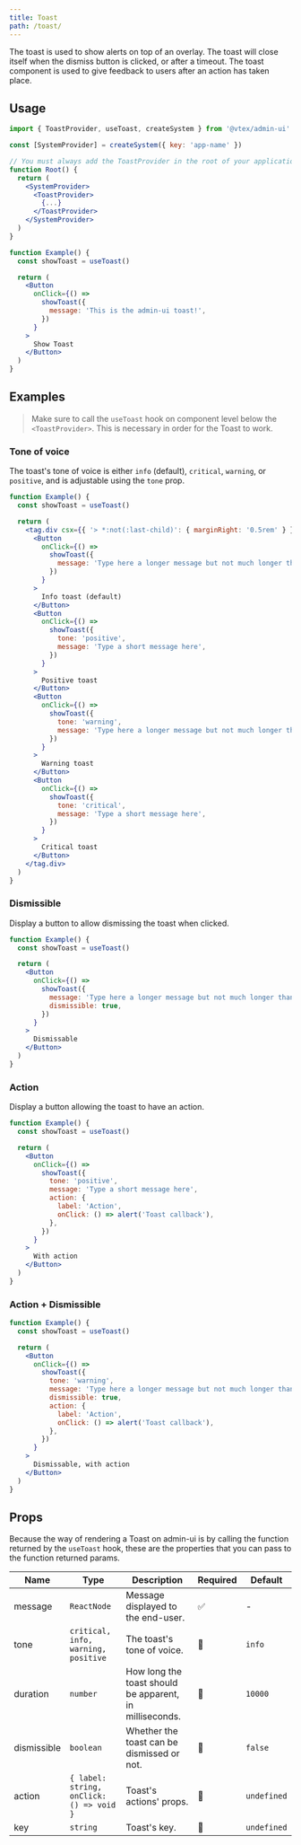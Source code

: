 ```yaml
---
title: Toast
path: /toast/
---
```



<PageHeader title="Toast" />

The toast is used to show alerts on top of an overlay. The toast will close itself when the dismiss button is clicked, or after a timeout. The toast component is used to give feedback to users after an action has taken place.

## Usage

```jsx isStatic
import { ToastProvider, useToast, createSystem } from '@vtex/admin-ui'

const [SystemProvider] = createSystem({ key: 'app-name' })

// You must always add the ToastProvider in the root of your application
function Root() {
  return (
    <SystemProvider>
      <ToastProvider>
        {...}
      </ToastProvider>
    </SystemProvider>
  )
}

function Example() {
  const showToast = useToast()

  return (
    <Button
      onClick={() =>
        showToast({
          message: 'This is the admin-ui toast!',
        })
      }
    >
      Show Toast
    </Button>
  )
}
```

## Examples

<blockquote palette="blue">

Make sure to call the `useToast` hook on component level below the `<ToastProvider>`. This is necessary in order for the Toast to work.

</blockquote>

### Tone of voice

The toast's tone of voice is either `info` (default), `critical`, `warning`, or `positive`, and is adjustable using the `tone` prop.

```jsx live
function Example() {
  const showToast = useToast()

  return (
    <tag.div csx={{ '> *:not(:last-child)': { marginRight: '0.5rem' } }}>
      <Button
        onClick={() =>
          showToast({
            message: 'Type here a longer message but not much longer than that',
          })
        }
      >
        Info toast (default)
      </Button>
      <Button
        onClick={() =>
          showToast({
            tone: 'positive',
            message: 'Type a short message here',
          })
        }
      >
        Positive toast
      </Button>
      <Button
        onClick={() =>
          showToast({
            tone: 'warning',
            message: 'Type here a longer message but not much longer than that',
          })
        }
      >
        Warning toast
      </Button>
      <Button
        onClick={() =>
          showToast({
            tone: 'critical',
            message: 'Type a short message here',
          })
        }
      >
        Critical toast
      </Button>
    </tag.div>
  )
}
```

### Dismissible

Display a button to allow dismissing the toast when clicked.

```jsx live
function Example() {
  const showToast = useToast()

  return (
    <Button
      onClick={() =>
        showToast({
          message: 'Type here a longer message but not much longer than that',
          dismissible: true,
        })
      }
    >
      Dismissable
    </Button>
  )
}
```

### Action

Display a button allowing the toast to have an action.

```jsx live
function Example() {
  const showToast = useToast()

  return (
    <Button
      onClick={() =>
        showToast({
          tone: 'positive',
          message: 'Type a short message here',
          action: {
            label: 'Action',
            onClick: () => alert('Toast callback'),
          },
        })
      }
    >
      With action
    </Button>
  )
}
```

### Action + Dismissible

```jsx live
function Example() {
  const showToast = useToast()

  return (
    <Button
      onClick={() =>
        showToast({
          tone: 'warning',
          message: 'Type here a longer message but not much longer than that',
          dismissible: true,
          action: {
            label: 'Action',
            onClick: () => alert('Toast callback'),
          },
        })
      }
    >
      Dismissable, with action
    </Button>
  )
}
```

## Props

Because the way of rendering a Toast on admin-ui is by calling the function returned by the `useToast` hook, these are the properties that you can pass to the function returned params.

| Name        | Type                                     | Description                                             | Required | Default     |
| ----------- | ---------------------------------------- | ------------------------------------------------------- | -------- | ----------- |
| message     | `ReactNode`                              | Message displayed to the end-user.                      | ✅       | -           |
| tone        | `critical, info, warning, positive`      | The toast's tone of voice.                              | 🚫       | `info`      |
| duration    | `number`                                 | How long the toast should be apparent, in milliseconds. | 🚫       | `10000`     |
| dismissible | `boolean`                                | Whether the toast can be dismissed or not.              | 🚫       | `false`     |
| action      | `{ label: string, onClick: () => void }` | Toast's actions' props.                                 | 🚫       | `undefined` |
| key         | `string`                                 | Toast's key.                                            | 🚫       | `undefined` |

